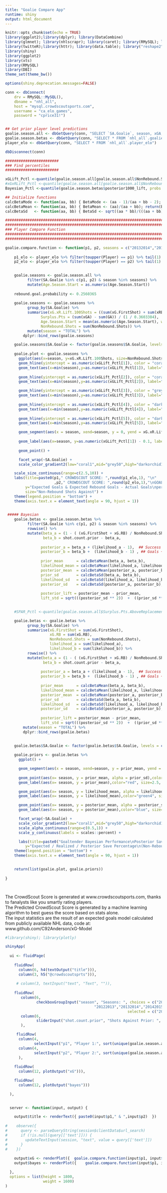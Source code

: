 ```yaml
---
title: "Goalie Compare App"
runtime: shiny
output: html_document
---
```


```r
knitr::opts_chunk$set(echo = TRUE)
library(ggplot2);library(dplyr); library(DataCombine)
library(glmnet); library(nhlscrapr); library(caret); library(RMySQL); library(readr); library(reshape2); library(rvest)
library(twitteR);library(httr); library(data.table); library("reshape2");
library(shiny)
library(ggplot2)
library(xts)
library(RMySQL)
library(DBI)
theme_set(theme_bw())

options(shiny.deprecation.messages=FALSE)

conn <- dbConnect(
    drv = RMySQL::MySQL(),
    dbname = "nhl_all",
    host = "mysql.crowdscoutsports.com",
    username = "ca_elo_games",
    password = "cprice31!")


## Get prior player level predictions
goalie.season.all <- dbGetQuery(conn, "SELECT `SA.Goalie`, season, xGA, GA, SA, `Age.Season.Start`, `xG.xR.Lift.100Shots`, `Surplus.Pts`,`NonRebound.Shots`, `xG.FirstShot`, `xRBA` FROM `nhl_all`.goalie_season_stats")
goalie.season.betas <- dbGetQuery(conn, "SELECT * FROM `nhl_all`.goalie_season_betas")
player_elo <- dbGetQuery(conn, "SELECT * FROM `nhl_all`.player_elo")

dbDisconnect(conn)

########################
### Find percentiles
########################

xGLift_Pctl <-quantile(goalie.season.all[goalie.season.all$NonRebound.Shots > 200, "xG.xR.Lift.100Shots"], probs = c(0.10,0.33, 0.5, 0.75,0.90))
#xGxRLift_Pctl <-quantile(goalie.season.all[goalie.season.all$NonRebound.Shots > 200, "xG.xR.Lift.100Shots"], probs = c(0.10,0.33, 0.5, 0.75,0.90))
Bayesian_Pctl <-quantile(goalie.season.betas$posterior1000_lift, probs = c(0.10,0.33, 0.6, 0.8,0.90))

## Initialize functions
calcBetaMode <- function(aa, bb) { BetaMode <- (aa - 1)/(aa + bb - 2); return(BetaMode); }
calcBetaMean <- function(aa, bb) { BetaMean <- (aa)/(aa + bb); return(BetaMean); }
calcBetaSd   <- function(aa, bb) { BetaSd <- sqrt((aa * bb)/(((aa + bb)^2) * (aa + bb + 1))); return(BetaSd); }

##############################################################################
##############################################################################
### Player Compare Function
##############################################################################
##############################################################################

goalie.compare.function <- function(p1, p2, seasons = c("20132014","20142015","20152016","20162017"), shot.count.prior = 1000) {
    
    p1_elo <- player_elo %>% filter(toupper(Player) == p1) %>% tail(1) %>% select(Score)
    p2_elo <- player_elo %>% filter(toupper(Player) == p2) %>% tail(1) %>% select(Score)
 

    goalie.seasons <- goalie.season.all %>%
          filter(SA.Goalie %in% c(p1, p2) & season %in% seasons) %>%
          mutate(Age.Season.Start = as.numeric(Age.Season.Start))
    
    rebound.goal.probability <- 0.2560365
    
    goalie.seasons <- goalie.seasons %>%
          group_by(SA.Goalie) %>%
          summarise(xG.xR.Lift.100Shots = ((sum(xG.FirstShot) + sum(xRBA * rebound.goal.probability)) - sum(GA)) / (sum(NonRebound.Shots) / 100),
                Surplus.Pts = (sum(xGA) - sum(GA)) / (1 / 0.3603384),
                Age.Season.Start = mean(as.numeric(Age.Season.Start), w=NonRebound.Shots),
                NonRebound.Shots = sum(NonRebound.Shots)) %>%
          mutate(season = "TOTAL") %>%
        dplyr::bind_rows(goalie.seasons)

    goalie.seasons$SA.Goalie <- factor(goalie.seasons$SA.Goalie, levels = c(p1, p2))
    
    goalie.plot <- goalie.seasons %>%
      ggplot(aes(x=season, y=xG.xR.Lift.100Shots, size=NonRebound.Shots, color=Surplus.Pts)) +
      geom_hline(yintercept = as.numeric(xGLift_Pctl[1]), color = "coral1", linetype = "dashed", show.legend = T) +
      geom_text(aes(x=min(season),y=as.numeric(xGLift_Pctl[1]), label="Top 60 - 10th %le "), hjust=0, vjust = -1, color="coral1", size=2.5) +
    
      geom_hline(yintercept = as.numeric(xGLift_Pctl[2]), color = "coral4", linetype = "dashed", show.legend = T) +
      geom_text(aes(x=min(season),y=as.numeric(xGLift_Pctl[2]), label="Top 45 - 33th %le"), hjust=0, vjust = -1, color="coral4", size=2.5) +

      geom_hline(yintercept = as.numeric(xGLift_Pctl[3]), color = "grey50", linetype = "dashed", show.legend = T) +
      geom_text(aes(x=min(season),y=as.numeric(xGLift_Pctl[3]), label="Top 30 - 50th %le"), hjust=0, vjust = -1, color="grey50", size=2.5) +
      
      geom_hline(yintercept = as.numeric(xGLift_Pctl[4]), color = "darkorchid4", linetype = "dashed", show.legend = T) +
      geom_text(aes(x=min(season),y=as.numeric(xGLift_Pctl[4]), label="Top 15 - 75th %le"), hjust=0, vjust = -1, color="darkorchid4", size=2.5) +
      
      geom_hline(yintercept = as.numeric(xGLift_Pctl[5]), color = "darkorchid1", linetype = "dashed", show.legend = T) +
      geom_text(aes(x=min(season),y=as.numeric(xGLift_Pctl[5]), label="Top 5 - 90th %le"), hjust=0, vjust = -1, color="darkorchid1", size=2.5) +

      geom_segment(aes(x = season, xend=season, y = 0, yend = xG.xR.Lift.100Shots, color = Surplus.Pts),size=2) +
      
      geom_label(aes(x=season, y=as.numeric(xGLift_Pctl[1]) - 0.1, label=paste0(Age.Season.Start,"yo")),size=2.5, color="grey50") +
      
      geom_point() +

      facet_wrap(~SA.Goalie) + 
      scale_color_gradient2(low="coral1",mid="grey50",high="darkorchid1", midpoint = 0) +

    scale_size_continuous(range=c(2.5,10)) +
    labs(title=paste0(p1," CROWDSCOUT SCORE: ",round(p1_elo,1), "\n"
                      ,p2," CROWDSCOUT SCORE: ",round(p2_elo,1),"\nGOALS PREVENTED OVER EXPECTED PER 100 SHOTS\nDashed Lines represents 90th, 75th, 50th, 33rd, 10th Percentile Seasonal xGA - GA / 100 Shots Performance (Minimum 200 Shots)"), x="Season", 
         y="Expected Goals & Expected Rebound Goals - Actual Goals\nper 100 Shots", color="Surplus Points to Team\nOver Seasonal Average Goaltending",
         size="Non-Rebound Shots Against") +
    theme(legend.position = "bottom") +
    theme(axis.text.x = element_text(angle = 90, hjust = 1))

    
 ##### Bayesian    
    goalie.betas <- goalie.season.betas %>%
          filter(SA.Goalie %in% c(p1, p2) & season %in% seasons) %>%
          rowwise() %>%
          mutate(beta_a = (1 - ( (xG.FirstShot + xG.RB) / NonRebound.Shots)) * shot.count.prior,
                 beta_b = shot.count.prior - beta_a,
                 
                posterior_a = beta_a + (likelihood_a - 1),  ## Success + Beta A
                posterior_b = beta_b +  (likelihood_b - 1) , ## Goals + Beta B
                
                prior_mean      = calcBetaMean(beta_a, beta_b),
                likelihood_mean = calcBetaMean(likelihood_a, likelihood_b),
                posterior_mean  = calcBetaMean(posterior_a, posterior_b),
                prior_sd        = calcBetaSd(beta_a, beta_b),
                likelihood_sd   = calcBetaSd(likelihood_a, likelihood_b),
                posterior_sd    = calcBetaSd(posterior_a, posterior_b),
                
                posterior_lift = posterior_mean - prior_mean,
                lift_std = sqrt(((posterior_sd ** 2))  +  ((prior_sd ** 2))))

    
    #SPAR_Pctl <-quantile(goalie.season.all$Surplus.Pts.AboveReplacement, probs = c(0.10,0.33, 0.5, 0.66,0.90))

    goalie.betas <- goalie.betas %>%
          group_by(SA.Goalie) %>%
          summarise(xG.FirstShot = sum(xG.FirstShot),
                    xG.RB = sum(xG.RB),
                    NonRebound.Shots = sum(NonRebound.Shots),
                    likelihood_a = sum(likelihood_a),
                    likelihood_b = sum(likelihood_b)) %>%
          rowwise() %>%
          mutate(beta_a = (1 - ( (xG.FirstShot + xG.RB) / NonRebound.Shots)) * shot.count.prior,
                 beta_b = shot.count.prior - beta_a,
                 
                posterior_a = beta_a + (likelihood_a - 1),  ## Success + Beta A
                posterior_b = beta_b +  (likelihood_b - 1) , ## Goals + Beta B
                
                prior_mean      = calcBetaMean(beta_a, beta_b),
                likelihood_mean = calcBetaMean(likelihood_a, likelihood_b),
                posterior_mean  = calcBetaMean(posterior_a, posterior_b),
                prior_sd        = calcBetaSd(beta_a, beta_b),
                likelihood_sd   = calcBetaSd(likelihood_a, likelihood_b),
                posterior_sd    = calcBetaSd(posterior_a, posterior_b),
                
                posterior_lift = posterior_mean - prior_mean,
                lift_std = sqrt(((posterior_sd ** 2))  +  ((prior_sd ** 2)))) %>%
        mutate(season = "TOTAL") %>%
        dplyr::bind_rows(goalie.betas)

                
    goalie.betas$SA.Goalie <- factor(goalie.betas$SA.Goalie, levels = c(p1, p2))
   
    goalie.priors <- goalie.betas %>%
      ggplot() +

      geom_segment(aes(x = season, xend=season, y = prior_mean, yend = likelihood_mean, color = (likelihood_mean - prior_mean)),size=2) +
      
      geom_point(aes(x= season, y = prior_mean, alpha = prior_sd),color="red", size=8) +
      geom_label(aes(x= season, y = prior_mean),color="red", size=2.5, label="Expected Sv%") +

      geom_point(aes(x= season, y = likelihood_mean, alpha = likelihood_sd),color="green4",size=8) +
      geom_label(aes(x= season, y = likelihood_mean),color="green4", size=2.5, label="Realized Sv%") +

      geom_point(aes(x= season, y = posterior_mean, alpha = posterior_sd),color="blue",size=10) +
      geom_label(aes(x= season, y = posterior_mean),color="blue", size=3, label="Posterior Sv%") +

      facet_wrap(~SA.Goalie) + 
      scale_color_gradient2(low="coral1",mid="grey50",high="darkorchid1", midpoint = 0, labels = scales::percent) +
      scale_alpha_continuous(range=c(0.5,1)) +
      scale_y_continuous(labels = scales::percent) +

      labs(title=paste0("Goaltender Bayesian Performance\nPosterior Save% Approaches Realized Sv% Based on Evidence (Shots Against) using a ",shot.count.prior, " Shot Prior"), x="Season", 
         y="Expected / Realized / Posterior Save Percentage\n(Non-Rebound Shots)", color="Actual - Expected Save %\n(Non-Rebound Shots)",alpha="Metric Standard Deviation") +
    theme(legend.position = "bottom") +
    theme(axis.text.x = element_text(angle = 90, hjust = 1))

   
    return(list(goalie.plot, goalie.priors))
    
}




```

The CrowdScout Score is generated at www.crowdscoutsports.com, thanks to fanalysts like you smartly rating players.  
The Predicted CrowdScout Score is generated by a machine learning algorithm to best guess the score based on stats alone.  
The input statistics are the result of an expected goals model calculated from publicly available NHL data, code at: www.github.com/C92Anderson/xG-Model

```r
#library(shiny); library(plotly)

shinyApp(
  
  ui <- fluidPage(
    
    fluidRow(
      column(6, h4(textOutput("title"))),
      column(3, h5("@crowdscoutsprts"))),
    
     # column(3, textInput("text", "Text", "")),
    
    fluidRow(
       column(6,
              checkboxGroupInput("season", "Seasons: ", choices = c("20082009","20092010","20102011","20112012",
                                        "20122013","20132014","20142015","20152016","20162017"),
                                                       selected = c("20132014","20142015","20152016","20162017"),inline = TRUE )),
       column(6,
              sliderInput("shot.count.prior", "Shots Against Prior: ", min = 0, max = 2500, step = 250, value = 1000))
       ),

     fluidRow(       
      column(4,
             selectInput("p1", "Player 1:", sort(unique(goalie.season.all$SA.Goalie)),"CAREY PRICE")),
      column(4,
             selectInput("p2", "Player 2:", sort(unique(goalie.season.all$SA.Goalie)),"TUUKKA RASK"))
      ),
    
    fluidRow(
      column(12, plotOutput("xG"))),

    fluidRow(
      column(12, plotOutput("bayes")))

  ),
  

  server <- function(input, output) {

    output$title <- renderText({ paste0(input$p1," & ",input$p2)  })
    
#    observe({
#      query <- parseQueryString(session$clientData$url_search)
#      if (!is.null(query[['text']])) {
#        updateTextInput(session, "text", value = query[['text']])
#      }
#    })
    
    output$xG <- renderPlot({  goalie.compare.function(input$p1, input$p2, input$season, input$shot.count.prior)[[1]]  })
    output$bayes <- renderPlot({    goalie.compare.function(input$p1, input$p2, input$season, input$shot.count.prior)[[2]]  })

  },
  options = list(height = 1800,
                 weight = 1600)
)
```
